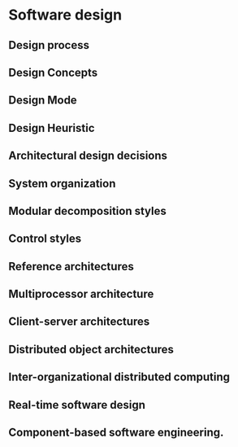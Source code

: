 # Software design

## Design process

## Design Concepts

## Design Mode

## Design Heuristic

## Architectural design decisions

## System organization

## Modular decomposition styles

## Control styles

## Reference architectures

## Multiprocessor architecture

## Client-server architectures

## Distributed object architectures

## Inter-organizational distributed computing

## Real-time software design

## Component-based software engineering.
